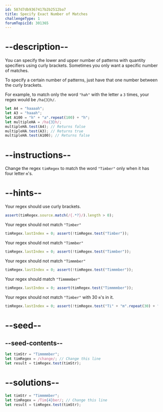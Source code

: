 ```yaml
---
id: 587d7db9367417b2b2512ba7
title: Specify Exact Number of Matches
challengeType: 1
forumTopicId: 301365
---
```


# --description--

You can specify the lower and upper number of patterns with quantity specifiers using curly brackets. Sometimes you only want a specific number of matches.

To specify a certain number of patterns, just have that one number between the curly brackets.

For example, to match only the word `"hah"` with the letter `a` `3` times, your regex would be `/ha{3}h/`.

```js
let A4 = "haaaah";
let A3 = "haaah";
let A100 = "h" + "a".repeat(100) + "h";
let multipleHA = /ha{3}h/;
multipleHA.test(A4); // Returns false
multipleHA.test(A3); // Returns true
multipleHA.test(A100); // Returns false
```

# --instructions--

Change the regex `timRegex` to match the word `"Timber"` only when it has four letter `m`'s.

# --hints--

Your regex should use curly brackets.

```js
assert(timRegex.source.match(/{.*?}/).length > 0);
```

Your regex should not match `"Timber"`

```js
timRegex.lastIndex = 0; assert(!timRegex.test("Timber"));
```

Your regex should not match `"Timmber"`

```js
timRegex.lastIndex = 0; assert(!timRegex.test("Timmber"));
```

Your regex should not match `"Timmmber"`

```js
timRegex.lastIndex = 0; assert(!timRegex.test("Timmmber"));
```

Your regex should match `"Timmmmber"`

```js
timRegex.lastIndex = 0; assert(timRegex.test("Timmmmber"));
```

Your regex should not match `"Timber"` with 30 `m`'s in it.

```js
timRegex.lastIndex = 0; assert(!timRegex.test("Ti" + "m".repeat(30) + "ber"));
```

# --seed--

## --seed-contents--

```js
let timStr = "Timmmmber";
let timRegex = /change/; // Change this line
let result = timRegex.test(timStr);
```

# --solutions--

```js
let timStr = "Timmmmber";
let timRegex = /Tim{4}ber/; // Change this line
let result = timRegex.test(timStr);
```
